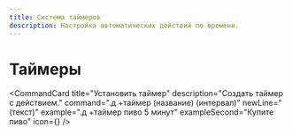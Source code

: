 ```yaml
---
title: Система таймеров
description: Настройка автоматических действий по времени.
---
```



# Таймеры <Clock className="inline-block h-5 w-5 text-indigo-300" />

<CommandCard
  title="Установить таймер"
  description="Создать таймер с действием."
  command=".д +таймер (название) (интервал)"
  newLine="(текст)"
  example=".д +таймер пиво 5 минут"
  exampleSecond="Купите пиво"
  icon={<Clock className="h-5 w-5 text-indigo-300" />}
/>

<br />

<CommandCard
  title="Удалить таймер"
  description="Удалить таймер."
  command=".д -таймер (название)"
/>

<br />

<CommandCard
  title="Список таймеров"
  description="Показать активные таймеры."
  command=".д таймеры"
/>
